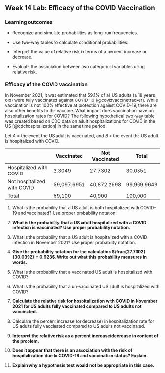 ## Week 14 Lab: Efficacy of the COVID Vaccination

\setstretch{1}

### Learning outcomes

* Recognize and simulate probabilities as long-run frequencies.

* Use two-way tables to calculate conditional probabilities.

* Interpret the value of relative risk in terms of a percent increase or decrease.

* Evaluate the association between two categorical variables using relative risk.

### Efficacy of the COVID vaccination

In November 2021, it was estimated that 59.1\% of all US adults ($\ge$ 18 years old) were fully vaccinated against COVID-19 [@covidvaccinetracker].   While vaccination is not 100\% effective at protection against COVID-19, there are also other benefits to the vaccine.  What impact does vaccination have on hospitalization rates for COVID?  The following hypothetical two-way table was created based on CDC data on adult hospitalizations for COVID in the US [@cdchospitalization] in the same time period.  

Let $A$ = the event the US adult is vaccinated, and $B$ = the event the US adult is hospitalized with COVID. 

|                             |  Vaccinated | Not Vaccinated |     Total   |
|-----------------------------|-------------|----------------|-------------|
| Hospitalized with COVID     |    2.3049   |      27.7302   |     30.0351 |
| Not hospitalized with COVID | 59,097.6951 |   40,872.2698  | 99,969.9649 |
| Total                       |   59,100    |      40,900    |     100,000 |


1.  What is the probability that a US adult is both hospitalized with COVID-19 and vaccinated? Use proper probability notation.

\vspace{0.8in}

2.  **What is the probability that a US adult hospitalized with a COVID infection is vaccinated?  Use proper probability notation.**

\vspace{0.8in}

3.  What is the probability that a US adult is hospitalized with a COVID infection in November 2021?  Use proper probability notation.

\vspace{0.8in}

\newpage

4.  **Give the probability notation for the calculation $\frac{27.7302}{30.0392} = 0.923$.  Write out what this probability measures in words.**

\vspace{0.8in}

5.  What is the probability that a vaccinated US adult is hospitalized with COVID?

\vspace{0.5in}

6.  What is the probability that a un-vaccinated US adult is hospitalized with COVID?

\vspace{0.5in}

7.  **Calculate the relative risk for hospitalization with COVID in November 2021 for US adults fully vaccinated compared to US adults not vaccinated.**

\vspace{0.5in}

8.  Calculate the percent increase (or decrease) in hospitalization rate for US adults fully vaccinated compared to US adults not vaccinated.

\vspace{0.5in}

9. **Interpret the relative risk as a percent increase/decrease in context of the problem.**

\vspace{0.5in}

10. **Does it appear that there is an association with the risk of hospitalization due to COVID-19 and vaccination status? Explain.**

\vspace{0.5in}

11.  **Explain why a hypothesis test would not be appropriate in this case.**

\newpage